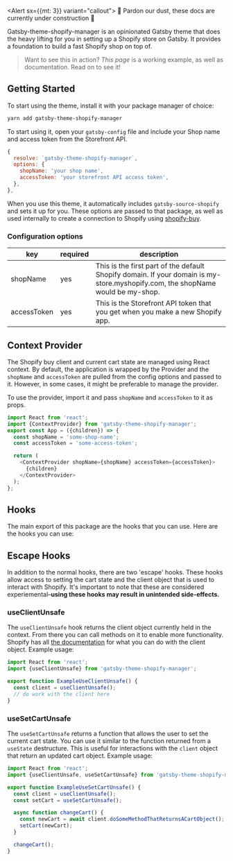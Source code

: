 
<Alert sx={{mt: 3}} variant="callout">
  🚧 Pardon our dust, these docs are currently under construction 🚧
</Alert>
<Hero />

<div style={{maxWidth: "70%"}}>

Gatsby-theme-shopify-manager is an opinionated Gatsby theme that does the heavy lifting for you in setting up a Shopify store on Gatsby. It provides a foundation to build a fast Shopify shop on top of.

> Want to see this in action? _This page_ is a working example, as well as documentation. Read on to see it!

</div>

## Getting Started

To start using the theme, install it with your package manager of choice:

```bash
yarn add gatsby-theme-shopify-manager
```

To start using it, open your `gatsby-config` file and include your Shop name and access token from the Storefront API.

```javascript
{
  resolve: `gatsby-theme-shopify-manager`,
  options: {
    shopName: 'your shop name',
    accessToken: 'your storefront API access token',
  },
},
```

When you use this theme, it automatically includes `gatsby-source-shopify` and sets it up for you. These options are passed to that package, as well as used internally to create a connection to Shopify using [shopify-buy](https://shopify.github.io/js-buy-sdk/).

### Configuration options

| key         | required | description                                                                                                                    |
| ----------- | -------- | ------------------------------------------------------------------------------------------------------------------------------ |
| shopName    | yes      | This is the first part of the default Shopify domain. If your domain is my-store.myshopify.com, the shopName would be my-shop. |
| accessToken | yes      | This is the Storefront API token that you get when you make a new Shopify app.                                                 |

## Context Provider

The Shopify buy client and current cart state are managed using React context. By default, the application is wrapped by the Provider and the `shopName` and `accessToken` are pulled from the config options and passed to it. However, in some cases, it might be preferable to manage the provider.

To use the provider, import it and pass `shopName` and `accessToken` to it as props.

```javascript
import React from 'react';
import {ContextProvider} from 'gatsby-theme-shopify-manager';
export const App = ({children}) => {
  const shopName = 'some-shop-name';
  const accessToken = 'some-access-token';

  return (
    <ContextProvider shopName={shopName} accessToken={accessToken}>
      {children}
    </ContextProvider>
  );
};
```

## Hooks

The main export of this package are the hooks that you can use. Here are the hooks you can use:

<Hooks />

## Escape Hooks

In addition to the normal hooks, there are two 'escape' hooks. These hooks allow access to setting the cart state and the client object that is used to interact with Shopify. It's important to note that these are considered experiemental–**using these hooks may result in unintended side-effects.**

### useClientUnsafe

The `useClientUnsafe` hook returns the client object currently held in the context. From there you can call methods on it to enable more functionality. Shopify has all [the documentation](https://shopify.github.io/js-buy-sdk/) for what you can do with the client object. Example usage:

```javascript
import React from 'react';
import {useClientUnsafe} from 'gatsby-theme-shopify-manager';

export function ExampleUseClientUnsafe() {
  const client = useClientUnsafe();
  // do work with the client here
}
```

### useSetCartUnsafe

The `useSetCartUnsafe` returns a function that allows the user to set the current cart state. You can use it similar to the function returned from a `useState` destructure. This is useful for interactions with the `client` object that return an updated cart object. Example usage:

```javascript
import React from 'react';
import {useClientUnsafe, useSetCartUnsafe} from 'gatsby-theme-shopify-manager';

export function ExampleUseSetCartUnsafe() {
  const client = useClientUnsafe();
  const setCart = useSetCartUnsafe();

  async function changeCart() {
    const newCart = await client.doSomeMethodThatReturnsACartObject();
    setCart(newCart);
  }

  changeCart();
}
```
